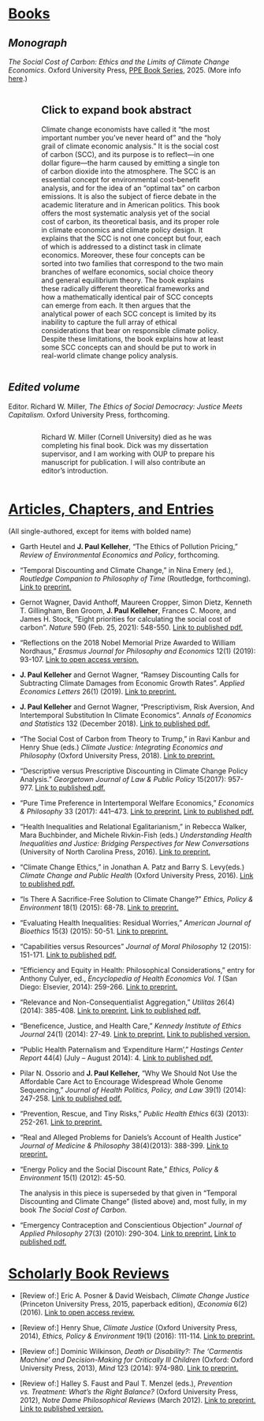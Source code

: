 # [Books]{.underline}

## *Monograph*

*The Social Cost of Carbon: Ethics and the Limits of Climate Change Economics*. Oxford University Press, [PPE Book Series](https://ppebookseries.org/){target="_blank"}, 2025. (More info [here](https://www.paulkelleher.net/sccbook/).)

::::::: columns
::: {.column width="10%"}
:::

:::: {.column width="80%"}
::: {.callout-note collapse="true" icon="false"}
## Click to expand book abstract

Climate change economists have called it "the most important number you've never heard of" and the "holy grail of climate economic analysis." It is the social cost of carbon (SCC), and its purpose is to reflect---in one dollar figure---the harm caused by emitting a single ton of carbon dioxide into the atmosphere. The SCC is an essential concept for environmental cost-benefit analysis, and for the idea of an "optimal tax" on carbon emissions. It is also the subject of fierce debate in the academic literature and in American politics. This book offers the most systematic analysis yet of the social cost of carbon, its theoretical basis, and its proper role in climate economics and climate policy design. It explains that the SCC is not one concept but four, each of which is addressed to a distinct task in climate economics. Moreover, these four concepts can be sorted into two families that correspond to the two main branches of welfare economics, social choice theory and general equilibrium theory. The book explains these radically different theoretical frameworks and how a mathematically identical pair of SCC concepts can emerge from each. It then argues that the analytical power of each SCC concept is limited by its inability to capture the full array of ethical considerations that bear on responsible climate policy. Despite these limitations, the book explains how at least some SCC concepts can and should be put to work in real-world climate change policy analysis.
:::
::::

::: {.column width="10%"}
:::
:::::::

## *Edited volume*

Editor. Richard W. Miller, *The Ethics of Social Democracy: Justice Meets Capitalism*. Oxford University Press, forthcoming.

::::::: columns
::: {.column width="10%"}
:::

:::: {.column width="80%"}
::: {.callout-note appearance="simple" icon="false"}
Richard W. Miller (Cornell University) died as he was completing his final book. Dick was my dissertation supervisor, and I am working with OUP to prepare his manuscript for publication. I will also contribute an editor's introduction.
:::
::::

::: {.column width="10%"}
:::
:::::::

# [Articles, Chapters, and Entries]{.underline}

(All single-authored, except for items with bolded name)

-   Garth Heutel and **J. Paul Kelleher**, "The Ethics of Pollution Pricing," *Review of Environmental Economics and Policy*, forthcoming.

-   "Temporal Discounting and Climate Change," in Nina Emery (ed.), *Routledge Companion to Philosophy of Time* (Routledge, forthcoming). [Link to](https://github.com/paul-kelleher/paul-kelleher.github.io/blob/main/research/Kelleher--Temporal%20Discounting%20and%20Climate%20Change_4.18.24.pdf?raw=true){target="_blank"} [preprint](https://github.com/paul-kelleher/paul-kelleher.github.io/blob/main/research/Kelleher_Temporal%20Discounting%20and%20Climate%20Change_8.2.24.pdf?raw=true){target="_blank"}[.](https://github.com/paul-kelleher/paul-kelleher.github.io/blob/main/research/Kelleher--Temporal%20Discounting%20and%20Climate%20Change_4.18.24.pdf?raw=true){target="_blank"}

-   Gernot Wagner, David Anthoff, Maureen Cropper, Simon Dietz, Kenneth T. Gillingham, Ben Groom, **J. Paul Kelleher**, Frances C. Moore, and James H. Stock, "Eight priorities for calculating the social cost of carbon". *Nature* 590 (Feb. 25, 2021): 548-550. [Link to published pdf.](https://media.nature.com/original/magazine-assets/d41586-021-00441-0/d41586-021-00441-0.pdf){target="_blank"}

-   "Reflections on the 2018 Nobel Memorial Prize Awarded to William Nordhaus," *Erasmus Journal for Philosophy and Economics* 12(1) (2019): 93-107. [Link to open access version.](https://www.ejpe.org/journal/article/view/415){target="_blank"}

-   **J. Paul Kelleher** and Gernot Wagner, "Ramsey Discounting Calls for Subtracting Climate Damages from Economic Growth Rates". *Applied Economics Letters* 26(1) (2019). [Link to preprint.](https://gwagner.com/wp-content/uploads/Kelleher-Wagner-Ramsey-discounting-climate-damages-180209.pdf){target="_blank"}

-   **J. Paul Kelleher** and Gernot Wagner, "Prescriptivism, Risk Aversion, And Intertemporal Substitution In Climate Economics". *Annals of Economics and Statistics* 132 (December 2018). [Link to published pdf.](https://gwagner.com/wp-content/uploads/Kelleher-Wagner-AES-2018-Prescriptivism.pdf){target="_blank"}

-   "The Social Cost of Carbon from Theory to Trump," in Ravi Kanbur and Henry Shue (eds.) *Climate Justice: Integrating Economics and Philosophy* (Oxford University Press, 2018). [Link to preprint.](https://philarchive.org/go.pl?id=KELTSC-45&proxyId=&u=https%3A%2F%2Fphilpapers.org%2Farchive%2FKELTSC-45.pdf){target="_blank"}

-   "Descriptive versus Prescriptive Discounting in Climate Change Policy Analysis." *Georgetown Journal of Law & Public Policy* 15(2017): 957-977. [Link to published pdf.](https://philpapers.org/go.pl?id=JPADVP&u=https%3A%2F%2Fphilpapers.org%2Farchive%2FJPADVP.pdf){target="_blank"}

-   "Pure Time Preference in Intertemporal Welfare Economics," *Economics & Philosophy* 33 (2017): 441--473. [Link to preprint.](https://philpapers.org/go.pl?id=KELPTP&u=https%3A%2F%2Fphilpapers.org%2Farchive%2FKELPTP.pdf) [Link to published pdf.](https://www.cambridge.org/core/services/aop-cambridge-core/content/view/C3E61DFFFD3AF260871AC02E9CBDB0D7/S0266267117000074a.pdf/div-class-title-pure-time-preference-in-intertemporal-welfare-economics-div.pdf?casa_token=dKkJg66meC0AAAAA:2Cr61TSyUdpZSzXPAGZvi1Zhu4cINElPxhCnQjtD9EFhCkcQVwGL5gZfSLgV4sWxQqx1f1EA){target="_blank"}

-   "Health Inequalities and Relational Egalitarianism," in Rebecca Walker, Mara Buchbinder, and Michele Rivkin-Fish (eds.) *Understanding Health Inequalities and Justice: Bridging Perspectives for New Conversations* (University of North Carolina Press, 2016). [Link to preprint.](https://philpapers.org/archive/kelqia.pdf){target="_blank"}

-   "Climate Change Ethics," in Jonathan A. Patz and Barry S. Levy(eds.) *Climate Change and Public Health* (Oxford University Press, 2016). [Link to published pdf.](https://github.com/paul-kelleher/paul-kelleher.github.io/blob/main/research/Kelleher_Climate%20Change%20Ethics_InLevyPatz.pdf?raw=true){target="_blank"}

-   "Is There A Sacrifice-Free Solution to Climate Change?" *Ethics, Policy & Environment* 18(1) (2015): 68-78. [Link to preprint.](https://philpapers.org/go.pl?id=KELITA-3&u=https%3A%2F%2Fphilpapers.org%2Farchive%2FKELITA-3.pdf){target="_blank"}

-   "Evaluating Health Inequalities: Residual Worries," *American Journal of Bioethics* 15(3) (2015): 50-51. [Link to preprint.](https://philarchive.org/archive/KELEHI){target="_blank"}

-   "Capabilities versus Resources" *Journal of Moral Philosophy* 12 (2015): 151-171. [Link to published pdf.](https://philpapers.org/archive/KELCVR){target="_blank"}

-   "Efficiency and Equity in Health: Philosophical Considerations," entry for Anthony Culyer, ed., *Encyclopedia of Health Economics Vol. 1* (San Diego: Elsevier, 2014): 259-266. [Link to preprint.](https://philarchive.org/archive/KELEAE){target="_blank"}

-   "Relevance and Non-Consequentialist Aggregation," *Utilitas* 26(4) (2014): 385-408. [Link to preprint.](https://philpapers.org/go.pl?id=KELRAN&u=https%3A%2F%2Fphilpapers.org%2Farchive%2FKELRAN.pdf){target="_blank"} [Link to published pdf.](https://www.cambridge.org/core/services/aop-cambridge-core/content/view/S0953820814000144?casa_token=LdUWdjP0-JcAAAAA:tSTuudpZCSYQIInl-mdO6HTV5JRpdXcS--U8uW9npqPskTg73SoHhvSNLsqO4ENe3FXyEVZ-){target="_blank"}

-   "Beneficence, Justice, and Health Care," *Kennedy Institute of Ethics Journal* 24(1) (2014): 27-49. [Link to preprint.](https://philpapers.org/go.pl?id=KELBJA&proxyId=&u=https%3A%2F%2Fphilpapers.org%2Farchive%2FKELBJA.pdf){target="_blank"} [Link to published version.](https://muse.jhu.edu/pub/1/article/541957/pdf?casa_token=j2f8M8BG86UAAAAA:bVS3d7fgNKDHILWLBJsRx1tjJ3VYxAmDaMtu7MDVvLVNKk15iQ23ecosS7mCMf9Ov8bqlLUd_g){target="_blank"}

-   "Public Health Paternalism and 'Expenditure Harm'," *Hastings Center Report* 44(4) (July -- August 2014): 4. [Link to published pdf.](https://philarchive.org/archive/KELPHP){target="_blank"}

-   Pilar N. Ossorio and **J. Paul Kelleher,** "Why We Should Not Use the Affordable Care Act to Encourage Widespread Whole Genome Sequencing," *Journal of Health Politics, Policy, and Law* 39(1) (2014): 247-258. [Link to published pdf.](https://read.dukeupress.edu/jhppl/article-pdf/39/1/247/434514/247.pdf?casa_token=Kv_2MbTeBFEAAAAA:8dlEvm4NnNp6pcrd51i2DI4zsGICCUgE0KYt_UfeMAFIxp1qqVjAsKYkCCgXErlNc9q2m5c){target="_blank"}

-   "Prevention, Rescue, and Tiny Risks," *Public Health Ethics* 6(3) (2013): 252-261. [Link to preprint.](https://philpapers.org/archive/KELPRA.pdf){target="_blank"}

-   "Real and Alleged Problems for Daniels's Account of Health Justice" *Journal of Medicine & Philosophy* 38(4)(2013): 388-399. [Link to preprint.](https://philpapers.org/go.pl?id=KELRAA-2&proxyId=&u=https%3A%2F%2Fphilpapers.org%2Farchive%2FKELRAA-2.pdf){target="_blank"}

-   "Energy Policy and the Social Discount Rate," *Ethics, Policy & Environment* 15(1) (2012): 45-50.

    ::: callout-note
    The analysis in this piece is superseded by that given in "Temporal Discounting and Climate Change" (listed above) and, most fully, in my book *The Social Cost of Carbon*.
    :::

-   "Emergency Contraception and Conscientious Objection" *Journal of Applied Philosophy* 27(3) (2010): 290-304. [Link to preprint.](https://philpapers.org/go.pl?id=KELECA&proxyId=&u=https%3A%2F%2Fphilpapers.org%2Farchive%2FKELECA.pdf){target="_blank"} [Link to published pdf.](https://onlinelibrary.wiley.com/doi/pdf/10.1111/j.1468-5930.2010.00488.x?casa_token=N3wUeToWNCQAAAAA:cD31OnePNeNEiIkY5kUfNiKm-mD_Gf8J4xCG3lwHfe6VGBsnZzfgdl8y4jKufF4Vgq2dq7y-UCr-5bs){target="_blank"}

# [Scholarly Book Reviews]{.underline}

-   \[Review of:\] Eric A. Posner & David Weisbach, *Climate Change Justice* (Princeton University Press, 2015, paperback edition), *Œconomia* 6(2) (2016). [Link to open access review.](https://journals.openedition.org/oeconomia/2311){target="_blank"}

-   \[Review of:\] Henry Shue, *Climate Justice* (Oxford University Press, 2014), *Ethics, Policy & Environment* 19(1) (2016): 111-114. [Link to preprint.](https://github.com/paul-kelleher/paul-kelleher.github.io/blob/main/research/Kelleher_Shue_Climate%20Justice_Review_preprint.pdf?raw=true){target="_blank"}

-   \[Review of:\] Dominic Wilkinson, *Death or Disability?: The 'Carmentis Machine' and Decision-Making for Critically Ill Children* (Oxford: Oxford University Press, 2013), *Mind* 123 (2014): 974-980. [Link to preprint.](https://philpapers.org/go.pl?id=KELROQ-2&proxyId=&u=https%3A%2F%2Fphilpapers.org%2Farchive%2FKELROQ-2.pdf){target="_blank"}

-   \[Review of:\] Halley S. Faust and Paul T. Menzel (eds.), *Prevention vs. Treatment: What's the Right Balance?* (Oxford University Press, 2012), *Notre Dame Philosophical Reviews* (March 2012). [Link to preprint.](https://philpapers.org/go.pl?id=KELROQ&proxyId=&u=https%3A%2F%2Fphilpapers.org%2Farchive%2FKELROQ.pdf) [Link to published version.](https://ndpr.nd.edu/reviews/prevention-vs-treatment-what-s-the-right-balance/){target="_blank"}
